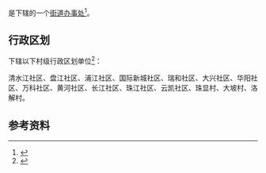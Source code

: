 {{中国乡级行政区|52/01/11/008/000}}

'''{{PAGENAMEBASE}}'''是{{PRC admin/fullname|52/01/11/008/000|3}}下辖的一个[[街道办事处|街道办事处]]<ref>{{PRC admin/ref sgc|{{PRC admin/parent|52/01/11/008/000}}}}</ref>。

== 行政区划 ==
{{PAGENAMEBASE}}下辖以下村级行政区划单位<ref>{{PRC admin/ref sgc|52/01/11/008/000}}</ref>：

清水江社区、盘江社区、浦江社区、国际新城社区、瑞和社区、大兴社区、华阳社区、万科社区、黄河社区、长江社区、珠江社区、云凯社区、珠显村、大坡村、洛解村。

== 参考资料 ==
{{reflist}}

{{贵州行政区划小作品}}
{{PRC admin/navcat|52/01/11/008/000}}